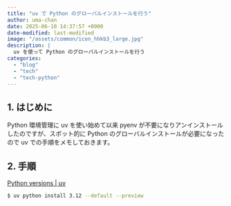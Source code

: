 ```yaml
---
title: "uv で Python のグローバルインストールを行う"
author: uma-chan
date: 2025-06-10 14:37:57 +0900
date-modified: last-modified
image: "/assets/common/icon_hhkb3_large.jpg"
description: |
  uv を使って Python のグローバルインストールを行う
categories:
  - "blog"
  - "tech"
  - "tech-python"
---
```


## 1. はじめに

Python 環境管理に uv を使い始めて以来 pyenv が不要になりアンインストールしたのですが、スポット的に Python のグローバルインストールが必要になったので uv での手順をメモしておきます。

## 2. 手順

[Python versions | uv](https://docs.astral.sh/uv/concepts/python-versions/#installing-python-executables)

```.sh
$ uv python install 3.12 --default --preview
```
